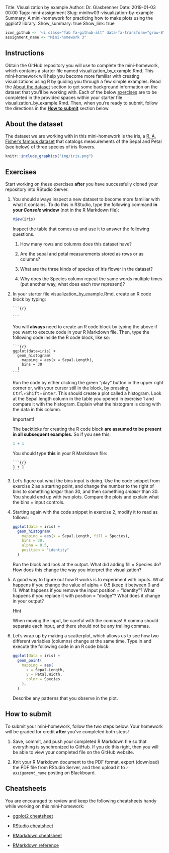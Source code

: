 Title: Visualization by example
Author: Dr. Glasbrenner
Date: 2019-01-03 00:00
Tags: mini-assignment
Slug: minihw03-visualization-by-example
Summary: A mini-homework for practicing how to make plots using the ggplot2 library.
Show_summary: true
Show_link: true

```r
icon_github <- '<i class="fab fa-github-alt" data-fa-transform="grow-8"></i>&nbsp;'
assignment_name <- "Mini-homework 3"
```

## Instructions

Obtain the GitHub repository you will use to complete the mini-homework, which contains a starter file named [visualization\_by\_example.Rmd]{.monospace}.
This mini-homework will help you become more familiar with creating visualizations using R by guiding you through a few simple examples.
Read the [About the dataset](#about-the-dataset) section to get some background information on the dataset that you'll be working with.
Each of the below [exercises](#exercises) are to be completed in the provided spaces within your starter file [visualization\_by\_example.Rmd]{.monospace}.
Then, when you're ready to submit, follow the directions in the **[How to submit](#how-to-submit)** section below.

## About the dataset

The dataset we are working with in this mini-homework is the [iris]{.monospace}, a [R. A. Fisher's famous dataset](https://archive.ics.uci.edu/ml/datasets/Iris) that catalogs measurements of the Sepal and Petal (see below) of three species of iris flowers.

```r
knitr::include_graphics("img/iris.png")
```

## Exercises

Start working on these exercises **after** you have successfully cloned your repository into RStudio Server.

@view-table.
    You should always inspect a new dataset to become more familiar with what it contains.
    To do this in RStudio, type the following command **in your *Console* window** (not in the R Markdown file):
    
    ```r
    View(iris)
    ```
    
    Inspect the table that comes up and use it to answer the following questions.
    
    1.  How many rows and columns does this dataset have?
    
    2.  Are the sepal and petal measurements stored as rows or as columns?
    
    3.  What are the three kinds of species of iris flower in the dataset?
    
    4.  Why does the [Species]{.monospace} column repeat the same words multiple times (put another way, what does each row represent)?

@sepal-length-hist.
    In your starter file [visualization_by_example.Rmd]{.monospace}, create an R code block by typing:

    <pre class="r"><code>&#96;&#96;&#96;{r}
    
    &#96;&#96;&#96;</code></pre>
    
    You will **always** need to create an R code block by typing the above if you want to execute code in your R Markdown file.
    Then, type the following code inside the R code block, like so:

    <pre class="r"><code>&#96;&#96;&#96;{r}
    ggplot(data=iris) +
      geom_histogram(
        mapping = aes(x = Sepal.Length),
        bins = 30
      )
    &#96;&#96;&#96;</code></pre>

    Run the code by either clicking the green "play" button in the upper right corner or, with your cursor still in the block, by pressing <kbd>Ctrl</kbd>+<kbd>Shift</kbd>+<kbd>Enter</kbd>.
    This should create a plot called a histogram.
    Look at the [Sepal.length]{.monospace} column in the table you opened in exercise @view-table and compare it with the histogram.
    Explain what the histogram is doing with the data in this column.
    
    ::: {.callout .secondary}
    [Important!]{.h4}
    
    The backticks for creating the R code block **are assumed to be present in all subsequent examples.**
    So if you see this:
    
    ```r
    1 + 1
    ```
    
    You should type **this** in your R Markdown file:
    
    <pre class="r"><code>&#96;&#96;&#96;{r}
    1 + 1
    &#96;&#96;&#96;</code></pre>
    :::

@.  Let's figure out what the [bins]{.monospace} input is doing.
    Use the code snippet from exercise @sepal-length-hist as a starting point, and change the number to the right of bins to something *larger* than 30, and then something *smaller* than 30.
    You should end up with two plots.
    Compare the plots and explain what the [bins =]{.monospace} input controls.

@.  Starting again with the code snippet in exercise @sepal-length-hist, modify it to read as follows:

    ```r
    ggplot(data = iris) +
      geom_histogram(
        mapping = aes(x = Sepal.Length, fill = Species),
        bins = 30,
        alpha = 0.5,
        position = "identity"
      )
    ```

    Run the block and look at the output.
    What did adding [fill = Species]{.monospace} do?
    How does this change the way you interpret the visualization?

@.  A good way to figure out how R works is to experiment with inputs.
    What happens if you change the value of [alpha = 0.5]{.monospace} (keep it between 0 and 1).
    What happens if you remove the input [position = "identity"]{.monospace}?
    What happens if you replace it with [position = "dodge"]{.monospace}?
    What does it change in your output?

    ::: {.callout .secondary}
    [Hint]{.h4}
    
    When moving the input, be careful with the commas!
    A comma should separate each input, and there should not be any trailing commas.
    :::

@.  Let's wrap up by making a scatterplot, which allows us to see how two different variables (columns) change at the same time.
    Type in and execute the following code in an R code block:

    ```r
    ggplot(data = iris) +
      geom_point(
        mapping = aes(
          x = Sepal.Length,
          y = Petal.Width,
          color = Species
        ),
      )
    ```

    Describe any patterns that you observe in the plot.

## How to submit

To submit your mini-homework, follow the two steps below.
Your homework will be graded for credit **after** you've completed both steps!

1.  Save, commit, and push your completed R Markdown file so that everything is synchronized to GitHub.
    If you do this right, then you will be able to view your completed file on the GitHub website.

2.  Knit your R Markdown document to the PDF format, export (download) the PDF file from RStudio Server, and then upload it to *`r assignment_name`* posting on Blackboard.

## Cheatsheets

You are encouraged to review and keep the following cheatsheets handy while working on this mini-homework:

*   [ggplot2 cheatsheet][ggplot2-cheatsheet]

*   [RStudio cheatsheet][rstudio-cheatsheet]

*   [RMarkdown cheatsheet][rmarkdown-cheatsheet]

*   [RMarkdown reference][rmarkdown-reference]

[ggplot2-cheatsheet]:   https://github.com/rstudio/cheatsheets/raw/master/data-visualization-2.1.pdf
[rstudio-cheatsheet]:   https://github.com/rstudio/cheatsheets/raw/master/rstudio-ide.pdf
[rmarkdown-reference]:  https://www.rstudio.com/wp-content/uploads/2015/03/rmarkdown-reference.pdf
[rmarkdown-cheatsheet]: https://github.com/rstudio/cheatsheets/raw/master/rmarkdown-2.0.pdf
